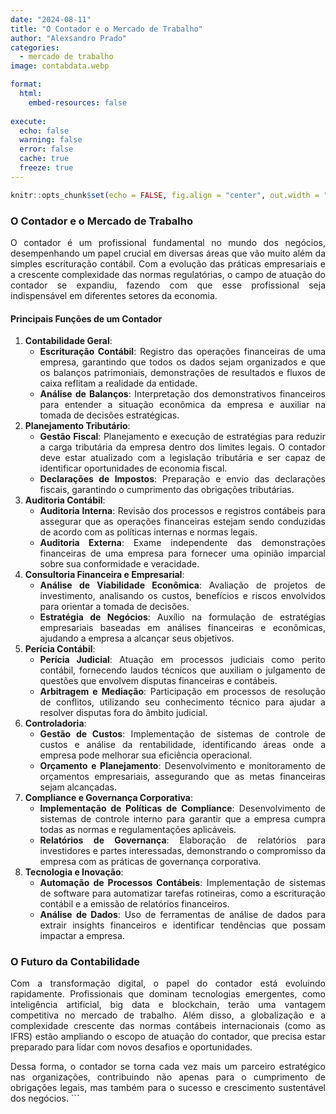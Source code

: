 ```yaml
---
date: "2024-08-11"                                    
title: "O Contador e o Mercado de Trabalho" 
author: "Alexsandro Prado"                            
categories:                                           
  - mercado de trabalho
image: contabdata.webp

format:
  html:
    embed-resources: false
    
execute:
  echo: false
  warning: false
  error: false
  cache: true
  freeze: true
---
```

```r
knitr::opts_chunk$set(echo = FALSE, fig.align = "center", out.width = "100%")
```

```{=html}
<style> body {text-align: justify} </style>
```
```{=html}
<style>
  .left-aligned {
    text-align: left;
  }
</style>
```




### O Contador e o Mercado de Trabalho

O contador é um profissional fundamental no mundo dos negócios, desempenhando um papel crucial em diversas áreas que vão muito além da simples escrituração contábil. Com a evolução das práticas empresariais e a crescente complexidade das normas regulatórias, o campo de atuação do contador se expandiu, fazendo com que esse profissional seja indispensável em diferentes setores da economia.

#### Principais Funções de um Contador

1. **Contabilidade Geral**:
   - **Escrituração Contábil**: Registro das operações financeiras de uma empresa, garantindo que todos os dados sejam organizados e que os balanços patrimoniais, demonstrações de resultados e fluxos de caixa reflitam a realidade da entidade.
   - **Análise de Balanços**: Interpretação dos demonstrativos financeiros para entender a situação econômica da empresa e auxiliar na tomada de decisões estratégicas.

2. **Planejamento Tributário**:
   - **Gestão Fiscal**: Planejamento e execução de estratégias para reduzir a carga tributária da empresa dentro dos limites legais. O contador deve estar atualizado com a legislação tributária e ser capaz de identificar oportunidades de economia fiscal.
   - **Declarações de Impostos**: Preparação e envio das declarações fiscais, garantindo o cumprimento das obrigações tributárias.

3. **Auditoria Contábil**:
   - **Auditoria Interna**: Revisão dos processos e registros contábeis para assegurar que as operações financeiras estejam sendo conduzidas de acordo com as políticas internas e normas legais.
   - **Auditoria Externa**: Exame independente das demonstrações financeiras de uma empresa para fornecer uma opinião imparcial sobre sua conformidade e veracidade.

4. **Consultoria Financeira e Empresarial**:
   - **Análise de Viabilidade Econômica**: Avaliação de projetos de investimento, analisando os custos, benefícios e riscos envolvidos para orientar a tomada de decisões.
   - **Estratégia de Negócios**: Auxílio na formulação de estratégias empresariais baseadas em análises financeiras e econômicas, ajudando a empresa a alcançar seus objetivos.

5. **Perícia Contábil**:
   - **Perícia Judicial**: Atuação em processos judiciais como perito contábil, fornecendo laudos técnicos que auxiliam o julgamento de questões que envolvem disputas financeiras e contábeis.
   - **Arbitragem e Mediação**: Participação em processos de resolução de conflitos, utilizando seu conhecimento técnico para ajudar a resolver disputas fora do âmbito judicial.

6. **Controladoria**:
   - **Gestão de Custos**: Implementação de sistemas de controle de custos e análise da rentabilidade, identificando áreas onde a empresa pode melhorar sua eficiência operacional.
   - **Orçamento e Planejamento**: Desenvolvimento e monitoramento de orçamentos empresariais, assegurando que as metas financeiras sejam alcançadas.

7. **Compliance e Governança Corporativa**:
   - **Implementação de Políticas de Compliance**: Desenvolvimento de sistemas de controle interno para garantir que a empresa cumpra todas as normas e regulamentações aplicáveis.
   - **Relatórios de Governança**: Elaboração de relatórios para investidores e partes interessadas, demonstrando o compromisso da empresa com as práticas de governança corporativa.

8. **Tecnologia e Inovação**:
   - **Automação de Processos Contábeis**: Implementação de sistemas de software para automatizar tarefas rotineiras, como a escrituração contábil e a emissão de relatórios financeiros.
   - **Análise de Dados**: Uso de ferramentas de análise de dados para extrair insights financeiros e identificar tendências que possam impactar a empresa.

### O Futuro da Contabilidade

Com a transformação digital, o papel do contador está evoluindo rapidamente. Profissionais que dominam tecnologias emergentes, como inteligência artificial, big data e blockchain, terão uma vantagem competitiva no mercado de trabalho. Além disso, a globalização e a complexidade crescente das normas contábeis internacionais (como as IFRS) estão ampliando o escopo de atuação do contador, que precisa estar preparado para lidar com novos desafios e oportunidades.

Dessa forma, o contador se torna cada vez mais um parceiro estratégico nas organizações, contribuindo não apenas para o cumprimento de obrigações legais, mas também para o sucesso e crescimento sustentável dos negócios.
```
